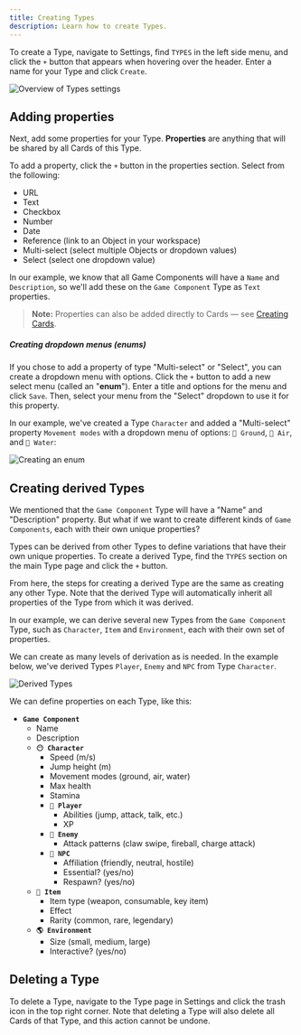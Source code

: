 ```yaml
---
title: Creating Types
description: Learn how to create Types.
---
```



To create a Type, navigate to Settings, find `TYPES` in the left side menu, and click the `+` button that appears when hovering over the header. Enter a name for your Type and click `Create`.

<Image src={typesOverview} alt="Overview of Types settings" inferSize quality="max" />

## Adding properties

Next, add some properties for your Type. **Properties** are anything that will be shared by all Cards of this Type.

To add a property, click the `+` button in the properties section. Select from the following:

* URL
* Text
* Checkbox
* Number
* Date
* Reference (link to an Object in your workspace)
* Multi-select (select multiple Objects or dropdown values)
* Select (select one dropdown value)

In our example, we know that all Game Components will have a `Name` and `Description`, so we'll add these on the `Game Component` Type as `Text` properties.

> **Note:** Properties can also be added directly to Cards — see [Creating Cards](/cards/cards/creating-cards).

##### Creating dropdown menus (enums)

If you chose to add a property of type "Multi-select" or "Select", you can create a dropdown menu with options. Click the `+` button to add a new select menu (called an "**enum**"). Enter a title and options for the menu and click `Save`. Then, select your menu from the "Select" dropdown to use it for this property.

In our example, we've created a Type `Character` and added a "Multi-select" property `Movement modes` with a dropdown menu of options: `🏃 Ground`, `🦅 Air`, and `🌊 Water`:

<Image src={createEnum} alt="Creating an enum" inferSize quality="max" />

## Creating derived Types

We mentioned that the `Game Component` Type will have a "Name" and "Description" property. But what if we want to create different kinds of `Game Components`, each with their own unique properties?

Types can be derived from other Types to define variations that have their own unique properties. To create a derived Type, find the `TYPES` section on the main Type page and click the `+` button.

From here, the steps for creating a derived Type are the same as creating any other Type. Note that the derived Type will automatically inherit all properties of the Type from which it was derived.

In our example, we can derive several new Types from the `Game Component` Type, such as `Character`, `Item` and `Environment`, each with their own set of properties. 

We can create as many levels of derivation as is needed. In the example below, we've derived Types `Player`, `Enemy` and `NPC` from Type `Character`.

<Image src={derivedTypes} alt="Derived Types" inferSize quality="max" />

We can define properties on each Type, like this:

- **`Game Component`**
  - Name
  - Description
  - **`😶 Character`**
    - Speed (m/s)
    - Jump height (m)
    - Movement modes (ground, air, water)
    - Max health
    - Stamina
    - **`🤺 Player`**
      - Abilities (jump, attack, talk, etc.)
      - XP
    - **`👿 Enemy`**
      - Attack patterns (claw swipe, fireball, charge attack)
    - **`🧑 NPC`**
      - Affiliation (friendly, neutral, hostile)
      - Essential? (yes/no)
      - Respawn? (yes/no)
  - **`🎒 Item`**
    - Item type (weapon, consumable, key item)
    - Effect
    - Rarity (common, rare, legendary)
  - **`🌎 Environment`**
    - Size (small, medium, large)
    - Interactive? (yes/no)

## Deleting a Type

To delete a Type, navigate to the Type page in Settings and click the trash icon in the top right corner. Note that deleting a Type will also delete all Cards of that Type, and this action cannot be undone.